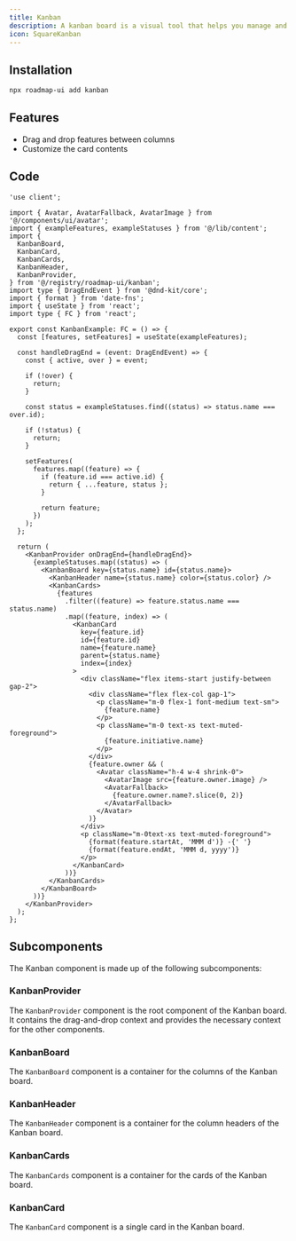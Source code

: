```yaml
---
title: Kanban
description: A kanban board is a visual tool that helps you manage and visualize your work. It is a board with columns, and each column represents a status, e.g. "Backlog", "In Progress", "Done".
icon: SquareKanban
---
```



<div className="not-prose w-full">
  <Kanban />
</div>

## Installation

```sh title="Terminal"
npx roadmap-ui add kanban
```

## Features

- Drag and drop features between columns
- Customize the card contents

## Code

```tsx title="kanban.tsx"
'use client';

import { Avatar, AvatarFallback, AvatarImage } from '@/components/ui/avatar';
import { exampleFeatures, exampleStatuses } from '@/lib/content';
import {
  KanbanBoard,
  KanbanCard,
  KanbanCards,
  KanbanHeader,
  KanbanProvider,
} from '@/registry/roadmap-ui/kanban';
import type { DragEndEvent } from '@dnd-kit/core';
import { format } from 'date-fns';
import { useState } from 'react';
import type { FC } from 'react';

export const KanbanExample: FC = () => {
  const [features, setFeatures] = useState(exampleFeatures);

  const handleDragEnd = (event: DragEndEvent) => {
    const { active, over } = event;

    if (!over) {
      return;
    }

    const status = exampleStatuses.find((status) => status.name === over.id);

    if (!status) {
      return;
    }

    setFeatures(
      features.map((feature) => {
        if (feature.id === active.id) {
          return { ...feature, status };
        }

        return feature;
      })
    );
  };

  return (
    <KanbanProvider onDragEnd={handleDragEnd}>
      {exampleStatuses.map((status) => (
        <KanbanBoard key={status.name} id={status.name}>
          <KanbanHeader name={status.name} color={status.color} />
          <KanbanCards>
            {features
              .filter((feature) => feature.status.name === status.name)
              .map((feature, index) => (
                <KanbanCard
                  key={feature.id}
                  id={feature.id}
                  name={feature.name}
                  parent={status.name}
                  index={index}
                >
                  <div className="flex items-start justify-between gap-2">
                    <div className="flex flex-col gap-1">
                      <p className="m-0 flex-1 font-medium text-sm">
                        {feature.name}
                      </p>
                      <p className="m-0 text-xs text-muted-foreground">
                        {feature.initiative.name}
                      </p>
                    </div>
                    {feature.owner && (
                      <Avatar className="h-4 w-4 shrink-0">
                        <AvatarImage src={feature.owner.image} />
                        <AvatarFallback>
                          {feature.owner.name?.slice(0, 2)}
                        </AvatarFallback>
                      </Avatar>
                    )}
                  </div>
                  <p className="m-0text-xs text-muted-foreground">
                    {format(feature.startAt, 'MMM d')} -{' '}
                    {format(feature.endAt, 'MMM d, yyyy')}
                  </p>
                </KanbanCard>
              ))}
          </KanbanCards>
        </KanbanBoard>
      ))}
    </KanbanProvider>
  );
};
```

## Subcomponents

The Kanban component is made up of the following subcomponents:

### KanbanProvider

The `KanbanProvider` component is the root component of the Kanban board. It contains the drag-and-drop context and provides the necessary context for the other components.

<AutoTypeTable path="registry/roadmap-ui/kanban.tsx" name="KanbanProviderProps" />

### KanbanBoard

The `KanbanBoard` component is a container for the columns of the Kanban board.

<AutoTypeTable path="registry/roadmap-ui/kanban.tsx" name="KanbanBoardProps" />

### KanbanHeader

The `KanbanHeader` component is a container for the column headers of the Kanban board.

<AutoTypeTable path="registry/roadmap-ui/kanban.tsx" name="KanbanHeaderProps" />

### KanbanCards

The `KanbanCards` component is a container for the cards of the Kanban board.

<AutoTypeTable path="registry/roadmap-ui/kanban.tsx" name="KanbanCardsProps" />

### KanbanCard

The `KanbanCard` component is a single card in the Kanban board.

<AutoTypeTable path="registry/roadmap-ui/kanban.tsx" name="KanbanCardProps" />
